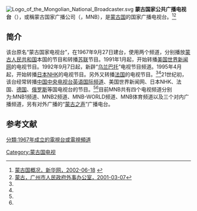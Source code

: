 [[Image:Logo_of_the_Mongolian_National_Broadcaster.svg|right]]
'''蒙古国家公共广播电视台'''（{{lang-mn|Монголын Үндэсний Олон Нийтийн Телевиз}}），或稱蒙古国家广播公司（{{lang-en|Mongolian National Broadcaster}}，MNB），是[[蒙古国|蒙古国]]的国家广播电视台。<ref name=xhw>[http://news.xinhuanet.com/ziliao/2002-06/18/content_445580_6.htm 蒙古国概况，新华网，2002-06-18] {{webarchive|url=https://web.archive.org/web/20151101040751/http://news.xinhuanet.com/ziliao/2002-06/18/content_445580_6.htm |date=2015-11-01 }}</ref><ref name=gzs>[http://www.gzfao.gov.cn/Item/1928.aspx 蒙古，广州市人民政府外事办公室，2001-03-07]</ref>

==简介==
该台原名“蒙古国家电视台”，在1967年9月27日建台，使用两个频道，分别播放[[蒙古人民共和国|蒙古人民共和国]]本国的节目和转播[[苏联|苏联]]节目。1991年1月起，开始转播[[美国|美国]][[世界新闻网|世界新闻网]]的电视节目。1992年9月7日起，新辟“[[乌兰巴托|乌兰巴托]]”电视节目频道。1995年4月起，开始转播[[日本|日本]][[NHK|NHK]]的电视节目。另外又转播[[法国|法国]]的电视节目。<ref name=xhw/><ref name=gzs/>21世纪初，该台经常转播[[中国中央电视台英语国际频道|中国中央电视台英语国际频道]]、美国世界新闻网、日本NHK、法国、[[德国|德国]]、[[俄罗斯|俄罗斯]]等国电视台的节目。<ref name=xhw/><ref name=gzs/>目前MNB共有四个电视频道分别为:MNB1频道、MNB2频道、MNB-WORLD频道、MNB体育频道以及三个对内广播频道，另有对外广播的“[[蒙古之声|蒙古之声]]”广播电台。

==参考文献==
{{reflist}}

[[Category:蒙古国电视|Category:蒙古国电视]]
[[分類:1967年成立的電視台或電視頻道|分類:1967年成立的電視台或電視頻道]]